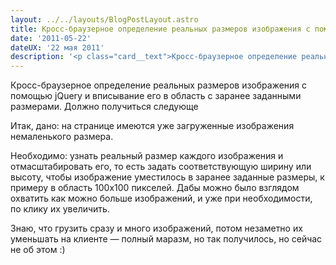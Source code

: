 ```yaml
---
layout: ../../layouts/BlogPostLayout.astro
title: Кросс-браузерное определение реальных размеров изображения с помощью jQuery
date: '2011-05-22'
dateUX: '22 мая 2011'
description: '<p class="card__text">Кросс-браузерное определение реальных размеров изображения с помощью jQuery и вписывание его в область с заранее заданными размерами. Должно получиться следующе</p>'
---
```

Кросс-браузерное определение реальных размеров изображения с помощью jQuery и вписывание его в область с заранее заданными размерами. Должно получиться следующе

Итак, дано: на странице имеются уже загруженные изображения немаленького размера.

Необходимо: узнать реальный размер каждого изображения и отмасштабировать его, то есть задать соответствующую ширину или высоту, чтобы изображение уместилось в заранее заданные размеры, к примеру в область 100х100 пикселей. Дабы можно было взглядом охватить как можно больше изображений, и уже при необходимости, по клику их увеличить.


Знаю, что грузить сразу и много изображений, потом незаметно их уменьшать на клиенте — полный маразм, но так получилось, но сейчас не об этом :)